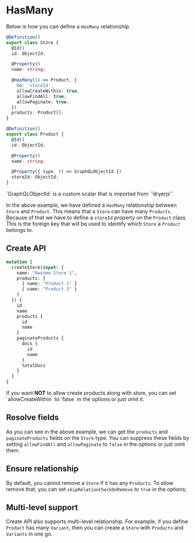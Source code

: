 
# HasMany

Below is how you can define a `HasMany` relationship.

```ts
@Definition()
export class Store {
  @Id()
  id: ObjectId;

  @Property()
  name: string;

  @HasMany(() => Product, {
    to: 'storeId',
    allowCreateWithin: true,
    allowFindAll: true,
    allowPaginate: true,
  })
  products: Product[];
}

@Definition()
export class Product {
  @Id()
  id: ObjectId;

  @Property()
  name: string;

  @Property({ type: () => GraphQLObjectId })
  storeId: ObjectId;
}
```

<Callout>
  `GraphQLObjectId` is a custom scalar that is imported from `'dryerjs'`
</Callout>

In the above example, we have defined a `HasMany` relationship between `Store` and `Product`. This means that a `Store` can have many `Products`.
Because of that we have to define a `storeId` property on the `Product` class. This is the foreign key that will be used to identify which `Store` a `Product` belongs to.

## Create API

```graphql
mutation {
  createStore(input: {
    name: "Awsome Store 1",
    products: [
      { name: "Product 1" }
      { name: "Product 2" }
    ]
  }) {
    id
    name
    products {
      id
      name
    }
    paginateProducts {
      docs {
        id
        name
      }
      totalDocs
    }
  }
}
```

<Callout>
  If you want <b>NOT</b> to allow create products along with store, you can set `allowCreateWithin` to `false` in the options or just omit it.
</Callout>

## Resolve fields

As you can see in the above example, we can get the `products` and `paginateProducts` fields on the `Store` type. You can suppress these fields by setting `allowFindAll` and `allowPaginate` to `false` in the options or just omit them.

## Ensure relationship

By default, you cannot remove a `Store` if it has any `Products`. To allow remove that, you can set `skipRelationCheckOnRemove` to `true` in the options;

## Multi-level support

Create API also supports multi-level relationship. For example, if you define `Product` has many `Variant`, then you can create a `Store` with `Products` and `Variants` in one go.
